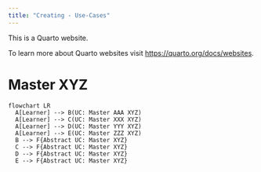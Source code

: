 ```yaml
---
title: "Creating - Use-Cases"
---
```


This is a Quarto website.

To learn more about Quarto websites visit <https://quarto.org/docs/websites>.

# Master XYZ

```mermaid
flowchart LR
  A[Learner] --> B(UC: Master AAA XYZ)
  A[Learner] --> C(UC: Master XXX XYZ)
  A[Learner] --> D(UC: Master YYY XYZ)
  A[Learner] --> E(UC: Master ZZZ XYZ)  
  B --> F{Abstract UC: Master XYZ}
  C --> F{Abstract UC: Master XYZ}
  D --> F{Abstract UC: Master XYZ}
  E --> F{Abstract UC: Master XYZ}
```
